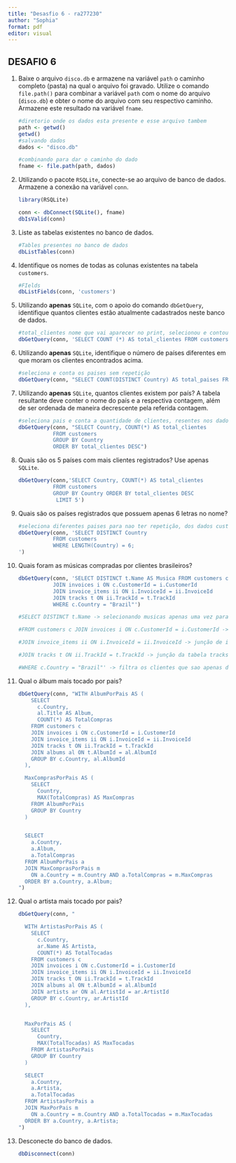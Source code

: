 ---
title: "Desasfio 6 - ra277230"
author: "Sophia"
format: pdf
editor: visual
---

## DESAFIO 6

1.  Baixe o arquivo `disco.db` e armazene na variável `path` o caminho completo (pasta) na qual o arquivo foi gravado. Utilize o comando `file.path()` para combinar a variável `path` com o nome do arquivo (`disco.db`) e obter o nome do arquivo com seu respectivo caminho. Armazene este resultado na variável `fname`.

    ```{r}
    #diretorio onde os dados esta presente e esse arquivo tambem
    path <- getwd()
    getwd()
    #salvando dados
    dados <- "disco.db"

    #combinando para dar o caminho do dado
    fname <- file.path(path, dados)
    ```

2.  Utilizando o pacote `RSQLite`, conecte-se ao arquivo de banco de dados. Armazene a conexão na variável `conn`.

    ```{r}
    library(RSQLite)

    conn <- dbConnect(SQLite(), fname)
    dbIsValid(conn)
    ```

3.  Liste as tabelas existentes no banco de dados.

    ```{r}
    #Tables presentes no banco de dados
    dbListTables(conn)
    ```

4.  Identifique os nomes de todas as colunas existentes na tabela `customers`.

    ```{r}
    #FIelds 
    dbListFields(conn, 'customers')
    ```

5.  Utilizando **apenas** `SQLite`, com o apoio do comando `dbGetQuery`, identifique quantos clientes estão atualmente cadastrados neste banco de dados.

    ```{r}
    #total_clientes nome que vai aparecer no print, selecionou e contou o tptal de clientes
    dbGetQuery(conn, 'SELECT COUNT (*) AS total_clientes FROM customers')
    ```

6.  Utilizando **apenas** `SQLite`, identifique o número de países diferentes em que moram os clientes encontrados acima.

    ```{r}
    #seleciona e conta os paises sem repetição
    dbGetQuery(conn, "SELECT COUNT(DISTINCT Country) AS total_paises FROM customers;")
    ```

7.  Utilizando **apenas** `SQLite`, quantos clientes existem por país? A tabela resultante deve conter o nome do país e a respectiva contagem, além de ser ordenada de maneira decrescente pela referida contagem.

    ```{r}
    #seleciona pais e conta a quantidade de clientes, resentes nos dados customers 
    dbGetQuery(conn, "SELECT Country, COUNT(*) AS total_clientes
               FROM customers
               GROUP BY Country
               ORDER BY total_clientes DESC")
    ```

8.  Quais são os 5 países com mais clientes registrados? Use apenas `SQLite`.

    ```{r}
    dbGetQuery(conn,'SELECT Country, COUNT(*) AS total_clientes
               FROM customers
               GROUP BY Country ORDER BY total_clientes DESC
                LIMIT 5')
    ```

9.  Quais são os países registrados que possuem apenas 6 letras no nome?

    ```{r}
    #seleciona diferentes paises para nao ter repetição, dos dados customers, pega aqueles que possui o nome com tamanho 6, ou seja, tenha 6 letras
    dbGetQuery(conn, 'SELECT DISTINCT Country 
               FROM customers
               WHERE LENGTH(Country) = 6;
    ')
    ```

10. Quais foram as músicas compradas por clientes brasileiros?

    ```{r}
    dbGetQuery(conn, 'SELECT DISTINCT t.Name AS Musica FROM customers c
               JOIN invoices i ON c.CustomerId = i.CustomerId
               JOIN invoice_items ii ON i.InvoiceId = ii.InvoiceId
               JOIN tracks t ON ii.TrackId = t.TrackId
               WHERE c.Country = "Brazil"')

    #SELECT DISTINCT t.Name -> selecionando musicas apenas uma vez para evitar repetição 

    #FROM customers c JOIN invoices i ON c.CustomerId = i.CustomerId -> junção das tabelas customers e invoices

    #JOIN invoice_items ii ON i.InvoiceId = ii.InvoiceId -> junção de invoice_items com InvoiceId para saber quais faizas foram compradas

    #JOIN tracks t ON ii.TrackId = t.TrackId -> junção da tabela tracks para obter os nomes das musicas 

    #WHERE c.Country = "Brazil"' -> filtra os clientes que sao apenas do brasil
    ```

11. Qual o álbum mais tocado por pais?

    ```{r}
    dbGetQuery(conn, "WITH AlbumPorPais AS (
        SELECT
          c.Country,
          al.Title AS Album,
          COUNT(*) AS TotalCompras
        FROM customers c
        JOIN invoices i ON c.CustomerId = i.CustomerId
        JOIN invoice_items ii ON i.InvoiceId = ii.InvoiceId
        JOIN tracks t ON ii.TrackId = t.TrackId
        JOIN albums al ON t.AlbumId = al.AlbumId
        GROUP BY c.Country, al.AlbumId
      ),

      MaxComprasPorPais AS (
        SELECT
          Country,
          MAX(TotalCompras) AS MaxCompras
        FROM AlbumPorPais
        GROUP BY Country
      )


      SELECT
        a.Country,
        a.Album,
        a.TotalCompras
      FROM AlbumPorPais a
      JOIN MaxComprasPorPais m
        ON a.Country = m.Country AND a.TotalCompras = m.MaxCompras
      ORDER BY a.Country, a.Album;
    ")
    ```

12. Qual o artista mais tocado por pais?

    ```{r}
    dbGetQuery(conn, "
      
      WITH ArtistasPorPais AS (
        SELECT
          c.Country,
          ar.Name AS Artista,
          COUNT(*) AS TotalTocadas
        FROM customers c
        JOIN invoices i ON c.CustomerId = i.CustomerId
        JOIN invoice_items ii ON i.InvoiceId = ii.InvoiceId
        JOIN tracks t ON ii.TrackId = t.TrackId
        JOIN albums al ON t.AlbumId = al.AlbumId
        JOIN artists ar ON al.ArtistId = ar.ArtistId
        GROUP BY c.Country, ar.ArtistId
      ),


      MaxPorPais AS (
        SELECT
          Country,
          MAX(TotalTocadas) AS MaxTocadas
        FROM ArtistasPorPais
        GROUP BY Country
      )

      SELECT
        a.Country,
        a.Artista,
        a.TotalTocadas
      FROM ArtistasPorPais a
      JOIN MaxPorPais m
        ON a.Country = m.Country AND a.TotalTocadas = m.MaxTocadas
      ORDER BY a.Country, a.Artista;
    ")
    ```

13. Desconecte do banco de dados.

    ```{r}
    dbDisconnect(conn)
    ```
